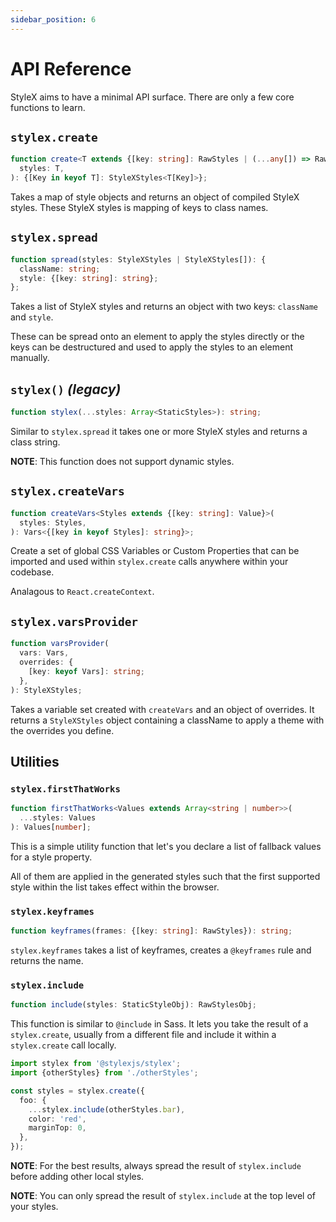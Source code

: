 ```yaml
---
sidebar_position: 6
---
```


# API Reference

StyleX aims to have a minimal API surface. There are only a few core functions
to learn.

## `stylex.create`

```ts
function create<T extends {[key: string]: RawStyles | (...any[]) => RawStyles}>(
  styles: T,
): {[Key in keyof T]: StyleXStyles<T[Key]>};
```

Takes a map of style objects and returns an object of compiled StyleX styles.
These StyleX styles is mapping of keys to class names.

## `stylex.spread`

```ts
function spread(styles: StyleXStyles | StyleXStyles[]): {
  className: string;
  style: {[key: string]: string};
};
```

Takes a list of StyleX styles and returns an object with two keys: `className`
and `style`.

These can be spread onto an element to apply the styles directly or the keys can
be destructured and used to apply the styles to an element manually.

## `stylex()` _(legacy)_

```ts
function stylex(...styles: Array<StaticStyles>): string;
```

Similar to `stylex.spread` it takes one or more StyleX styles and returns a
class string.

**NOTE**: This function does not support dynamic styles.

## `stylex.createVars`

```ts
function createVars<Styles extends {[key: string]: Value}>(
  styles: Styles,
): Vars<{[key in keyof Styles]: string}>;
```

Create a set of global CSS Variables or Custom Properties that can be imported
and used within `stylex.create` calls anywhere within your codebase.

Analagous to `React.createContext`.

## `stylex.varsProvider`

```ts
function varsProvider(
  vars: Vars,
  overrides: {
    [key: keyof Vars]: string;
  },
): StyleXStyles;
```

Takes a variable set created with `createVars` and an object of overrides. It
returns a `StyleXStyles` object containing a className to apply a theme with the
overrides you define.

## Utilities

### `stylex.firstThatWorks`

```ts
function firstThatWorks<Values extends Array<string | number>>(
  ...styles: Values
): Values[number];
```

This is a simple utility function that let's you declare a list of fallback
values for a style property.

All of them are applied in the generated styles such that the first supported
style within the list takes effect within the browser.

### `stylex.keyframes`

```ts
function keyframes(frames: {[key: string]: RawStyles}): string;
```

`stylex.keyframes` takes a list of keyframes, creates a `@keyframes` rule and
returns the name.

### `stylex.include`

```ts
function include(styles: StaticStyleObj): RawStylesObj;
```

This function is similar to `@include` in Sass. It lets you take the result of a
`stylex.create`, usually from a different file and include it within a
`stylex.create` call locally.

```ts
import stylex from '@stylexjs/stylex';
import {otherStyles} from './otherStyles';

const styles = stylex.create({
  foo: {
    ...stylex.include(otherStyles.bar),
    color: 'red',
    marginTop: 0,
  },
});
```

**NOTE**: For the best results, always spread the result of `stylex.include`
before adding other local styles.

**NOTE**: You can only spread the result of `stylex.include` at the top level of
your styles.
